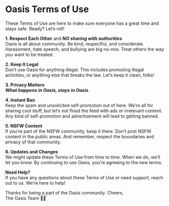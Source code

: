 # Oasis Terms of Use


  These Terms of Use are here to make sure everyone has a great time and stays safe. Ready? Let’s roll!

**1. Respect Each Other** and ***NO sharing with authorities***  
Oasis is all about community. Be kind, respectful, and considerate. Harassment, hate speech, and bullying are big no-nos. Treat others the way you want to be treated.

**2. Keep It Legal**  
Don’t use Oasis for anything illegal. This includes promoting illegal activities, or anything else that breaks the law. Let’s keep it clean, folks!

**3. Privacy Matters**  
 ***What happens in Oasis, stays in Oasis***.

**4. Instant Ban**  
Keep the spam and unsolicited self-promotion out of here. We’re all for sharing cool stuff, but let’s not flood the feed with ads or irrelevant content. Any kind of self-promotion and advertisement will lead to getting banned.

**5. NSFW Content**  
If you’re part of the NSFW community, keep it there. Don’t post NSFW content in the public areas. And remember, respect the boundaries and privacy of that community.

**6. Updates and Changes**  
We might update these Terms of Use from time to time. When we do, we’ll let you know. By continuing to use Oasis, you’re agreeing to the new terms.





**Need Help?**  
If you have any questions about these Terms of Use or need support, reach out to us. We’re here to help!

Thanks for being a part of the Oasis community. 
Cheers,  
The Oasis Team 🌴✨

